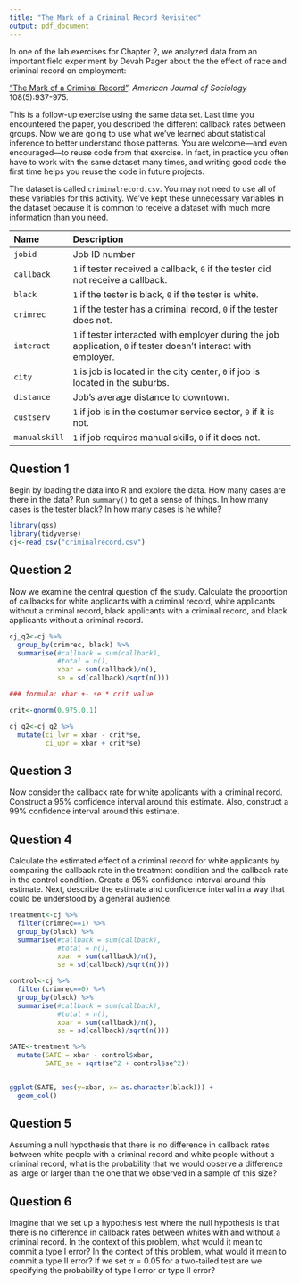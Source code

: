 ```yaml
---
title: "The Mark of a Criminal Record Revisited"
output: pdf_document
---
```


In one of the lab exercises for Chapter 2, we analyzed data from an important field experiment by Devah Pager about the the effect of race and criminal record on employment: 

["The Mark of a Criminal Record"](https://dx.doi.org/10.1086/374403). *American Journal of Sociology* 108(5):937-975.  

This is a follow-up exercise using the same data set.  Last time you encountered the paper, you described the different callback rates between groups. Now we are going to use what we've learned about statistical inference to better understand those patterns.  You are welcome---and even encouraged---to reuse code from that exercise.  In fact, in practice you often have to work with the same dataset many times, and writing good code the first time helps you reuse the code in future projects.

The dataset is called `criminalrecord.csv`.  You may not need to use all of these variables for this activity.  We've kept these unnecessary variables in the dataset because it is common to receive a dataset with much more information than you need.

---------------------------------------------------------------------------------------------------------
Name                 Description
-------------------- ------------------------------------------------------------------------------------
`jobid`              Job ID number 

`callback`           `1` if tester received a callback, `0` if the tester did not receive a callback.

`black`              `1` if the tester is black, `0` if the tester is white.

`crimrec`            `1` if the tester has a criminal record, `0` if the tester does not.      

`interact`           `1` if tester interacted with employer during the job application, `0` if tester doesn't interact with employer.

`city`               `1` is job is located in the city center, `0` if job is located in the suburbs. 

`distance`           Job’s average distance to downtown.

`custserv`           `1` if job is in the costumer service sector, `0` if it is not.

`manualskill`        `1` if job requires manual skills, `0` if it does not.

----------------------------------------------------------------------------------------------------------

## Question 1

Begin by loading the data into R and explore the data. How many cases are there in the data?  Run `summary()` to get a sense of things. In how many cases is the tester black? In how many cases is he white? 

```r
library(qss)
library(tidyverse)
cj<-read_csv("criminalrecord.csv")
```


## Question 2

Now we examine the central question of the study. Calculate the proportion of callbacks for white applicants with a criminal record, white applicants without a criminal record, black applicants with a criminal record, and black applicants without a criminal record.

```r
cj_q2<-cj %>% 
  group_by(crimrec, black) %>% 
  summarise(#callback = sum(callback),
            #total = n(),
            xbar = sum(callback)/n(),
            se = sd(callback)/sqrt(n()))

### formula: xbar +- se * crit value

crit<-qnorm(0.975,0,1)

cj_q2<-cj_q2 %>% 
  mutate(ci_lwr = xbar - crit*se,
         ci_upr = xbar + crit*se)


```

## Question 3

Now consider the callback rate for white applicants with a criminal record.  Construct a 95% confidence interval around this estimate.  Also, construct a 99% confidence interval around this estimate.

## Question 4

Calculate the estimated effect of a criminal record for white applicants by comparing the callback rate in the treatment condition and the callback rate in the control condition.  Create a 95% confidence interval around this estimate.  Next, describe the estimate and confidence interval in a way that could be understood by a general audience.

```r
treatment<-cj %>% 
  filter(crimrec==1) %>% 
  group_by(black) %>% 
  summarise(#callback = sum(callback),
            #total = n(),
            xbar = sum(callback)/n(),
            se = sd(callback)/sqrt(n()))  

control<-cj %>% 
  filter(crimrec==0) %>% 
  group_by(black) %>% 
  summarise(#callback = sum(callback),
            #total = n(),
            xbar = sum(callback)/n(),
            se = sd(callback)/sqrt(n()))  

SATE<-treatment %>% 
  mutate(SATE = xbar - control$xbar,
         SATE_se = sqrt(se^2 + control$se^2))


ggplot(SATE, aes(y=xbar, x= as.character(black))) + 
  geom_col() 

```


## Question 5

Assuming a null hypothesis that there is no difference in callback rates between white people with a criminal record and white people without a criminal record, what is the probability that we would observe a difference as large or larger than the one that we observed in a sample of this size?  

## Question 6

Imagine that we set up a hypothesis test where the null hypothesis is that there is no difference in callback rates between whites with and without a criminal record.  In the context of this problem, what would it mean to commit a type I error?  In the context of this problem, what would it mean to commit a type II error?  If we set $\alpha = 0.05$ for a two-tailed test are we specifying the probability of type I error or type II error?
